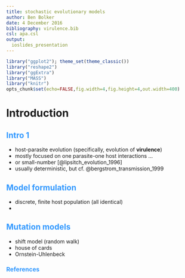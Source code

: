 ```yaml
---
title: stochastic evolutionary models
author: Ben Bolker
date: 4 December 2016
bibliography: virulence.bib
csl: apa.csl
output:
  ioslides_presentation
---
```

<!-- 
apa.csl is a slightly hacked version of APA 
  (modified for "et al" after 2 authors in text)
-->
<!-- .refs is style for reference page (small text) -->
<style>
.refs {
   font-size: 16px;
}
h2 { 
 color: #3399ff;		
}
h3 { 
 color: #3399ff;		
}
.title-slide {
   background-color: #55bbff;
}
</style>
<!--    content: url(https://i.creativecommons.org/l/by-sa/4.0/88x31.png)
>
<!-- Limit image width and height -->
<style type="text/css">
img {     
  max-height: 560px;     
  max-width: 800px; 
}
</style>

```r
library("ggplot2"); theme_set(theme_classic())
library("reshape2")
library("ggExtra")
library("MASS")
library("knitr")
opts_chunk$set(echo=FALSE,fig.width=4,fig.height=4,out.width=400)
```

# Introduction

## Intro 1

- host-parasite evolution (specifically, evolution of **virulence**)
- mostly focused on one parasite-one host interactions ...
- or small-number [@lipsitch_evolution_1996]
- usually deterministic, but cf. @bergstrom_transmission_1999

## Model formulation

- discrete, finite host population (all identical)
-

## Mutation models

- shift model (random walk)
- house of cards
- Ornstein-Uhlenbeck

## References {.refs}


